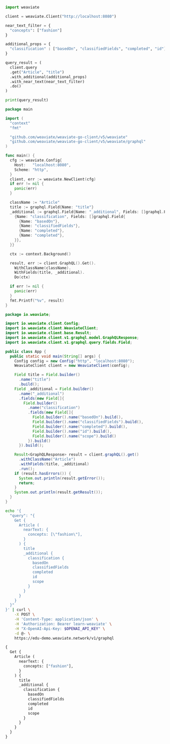 
<Tabs groupId="languages">
<TabItem value="py" label="Python">

```python
import weaviate

client = weaviate.Client("http://localhost:8080")

near_text_filter = {
  "concepts": ["fashion"]
}

additional_props = {
  "classification" : ["basedOn", "classifiedFields", "completed", "id"]
}

query_result = (
  client.query
  .get("Article", "title")
  .with_additional(additional_props)
  .with_near_text(near_text_filter)
  .do()
)

print(query_result)
```

</TabItem>
<TabItem value="go" label="Go">

```go
package main

import (
  "context"
  "fmt"

  "github.com/weaviate/weaviate-go-client/v5/weaviate"
  "github.com/weaviate/weaviate-go-client/v5/weaviate/graphql"
)

func main() {
  cfg := weaviate.Config{
    Host:   "localhost:8080",
    Scheme: "http",
  }
  client, err := weaviate.NewClient(cfg)
  if err != nil {
    panic(err)
  }

  className := "Article"
  title := graphql.Field{Name: "title"}
  _additional := graphql.Field{Name: "_additional", Fields: []graphql.Field{
    {Name: "classification", Fields: []graphql.Field{
      {Name: "basedOn"},
      {Name: "classifiedFields"},
      {Name: "completed"},
      {Name: "completed"},
    }},
  }}

  ctx := context.Background()

  result, err := client.GraphQL().Get().
    WithClassName(className).
    WithFields(title, _additional).
    Do(ctx)

  if err != nil {
    panic(err)
  }
  fmt.Printf("%v", result)
}
```

</TabItem>
<TabItem value="java" label="Java">

```java
package io.weaviate;

import io.weaviate.client.Config;
import io.weaviate.client.WeaviateClient;
import io.weaviate.client.base.Result;
import io.weaviate.client.v1.graphql.model.GraphQLResponse;
import io.weaviate.client.v1.graphql.query.fields.Field;

public class App {
  public static void main(String[] args) {
    Config config = new Config("http", "localhost:8080");
    WeaviateClient client = new WeaviateClient(config);

    Field title = Field.builder()
      .name("title")
      .build();
    Field _additional = Field.builder()
      .name("_additional")
      .fields(new Field[]{
        Field.builder()
          .name("classification")
          .fields(new Field[]{
            Field.builder().name("basedOn").build(),
            Field.builder().name("classifiedFields").build(),
            Field.builder().name("completed").build(),
            Field.builder().name("id").build(),
            Field.builder().name("scope").build()
          }).build()
      }).build();

    Result<GraphQLResponse> result = client.graphQL().get()
      .withClassName("Article")
      .withFields(title, _additional)
      .run();
    if (result.hasErrors()) {
      System.out.println(result.getError());
      return;
    }
    System.out.println(result.getResult());
  }
}
```

</TabItem>
<TabItem value="curl" label="Curl">

```bash
echo '{
  "query": "{
    Get {
      Article (
        nearText: {
          concepts: [\"fashion\"],
        }
      ) {
        title
        _additional {
          classification {
            basedOn
            classifiedFields
            completed
            id
            scope
          }
        }
      }
    }
  }"
}' | curl \
    -X POST \
    -H 'Content-Type: application/json' \
    -H 'Authorization: Bearer learn-weaviate' \
    -H "X-OpenAI-Api-Key: $OPENAI_API_KEY" \
    -d @- \
    https://edu-demo.weaviate.network/v1/graphql
```

</TabItem>
<TabItem value="graphql" label="GraphQL">

```graphql
{
  Get {
    Article (
      nearText: {
        concepts: ["fashion"],
      }
    ) {
      title
      _additional {
        classification {
          basedOn
          classifiedFields
          completed
          id
          scope
        }
      }
    }
  }
}
```

</TabItem>
</Tabs>
